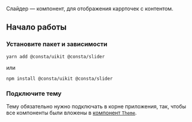 Слайдер — компонент, для отображения каррточек с контентом.

## Начало работы

### Установите пакет и зависимости

`yarn add @consta/uikit @consta/slider`

или

`npm install @consta/uikit @consta/slider`

### Подключите тему

Тему обязательно нужно подключать в корне приложения, так, чтобы все компоненты были вложены в [компонент `Theme`](##LIBS.LIB.STAND/lib:uikit/stand:components-theme-stable).
